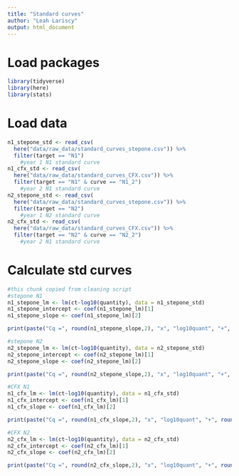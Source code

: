 ```yaml
---
title: "Standard curves"
author: "Leah Lariscy"
output: html_document
---
```


# Load packages

```r
library(tidyverse)
library(here)
library(stats)
```

# Load data

```r
n1_stepone_std <- read_csv(
  here("data/raw_data/standard_curves_stepone.csv")) %>% 
  filter(target == "N1")
    #year 1 N1 standard curve
n1_cfx_std <- read_csv(
  here("data/raw_data/standard_curves_CFX.csv")) %>% 
  filter(target == "N1" & curve == "N1_2")
    #year 2 N1 standard curve
n2_stepone_std <- read_csv(
  here("data/raw_data/standard_curves_stepone.csv")) %>% 
  filter(target == "N2")
    #year 1 N2 standard curve
n2_cfx_std <- read_csv(
  here("data/raw_data/standard_curves_CFX.csv")) %>% 
  filter(target == "N2" & curve == "N2_2")
    #year 2 N1 standard curve
```

# Calculate std curves

```r
#this chunk copied from cleaning script
#stepone N1
n1_stepone_lm <- lm(ct~log10(quantity), data = n1_stepone_std)
n1_stepone_intercept <- coef(n1_stepone_lm)[1]
n1_stepone_slope <- coef(n1_stepone_lm)[2]

print(paste("Cq =", round(n1_stepone_slope,2), "x", "log10quant", "+", round(n1_stepone_intercept,2)))

#stepone N2
n2_stepone_lm <- lm(ct~log10(quantity), data = n2_stepone_std)
n2_stepone_intercept <- coef(n2_stepone_lm)[1]
n2_stepone_slope <- coef(n2_stepone_lm)[2]

print(paste("Cq =", round(n2_stepone_slope,2), "x", "log10quant", "+", round(n2_stepone_intercept,2)))

#CFX N1
n1_cfx_lm <- lm(ct~log10(quantity), data = n1_cfx_std)
n1_cfx_intercept <- coef(n1_cfx_lm)[1]
n1_cfx_slope <- coef(n1_cfx_lm)[2]

print(paste("Cq =", round(n1_cfx_slope,2), "x", "log10quant", "+", round(n1_cfx_intercept,2)))

#CFX N2
n2_cfx_lm <- lm(ct~log10(quantity), data = n2_cfx_std)
n2_cfx_intercept <- coef(n2_cfx_lm)[1]
n2_cfx_slope <- coef(n2_cfx_lm)[2]

print(paste("Cq =", round(n2_cfx_slope,2), "x", "log10quant", "+", round(n2_cfx_intercept,2)))
```
